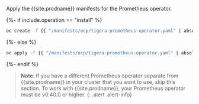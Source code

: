 Apply the {{site.prodname}} manifests for the Prometheus operator.

{%- if include.operation == "install" %}
```bash
oc create -f {{ "/manifests/ocp/tigera-prometheus-operator.yaml" | absolute_url }}
```
{%- else %}
```bash
oc apply -f {{ "/manifests/ocp/tigera-prometheus-operator.yaml" | absolute_url }}
```
{%- endif %}

> **Note**: If you have a different Prometheus operator separate from {{site.prodname}} in your cluster that you want to use, skip this section. To work with {{site.prodname}}, your Prometheus operator must be v0.40.0 or higher.
{: .alert .alert-info}

